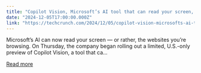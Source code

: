 ```yaml
---
title: "Copilot Vision, Microsoft’s AI tool that can read your screen, launches in preview"
date: "2024-12-05T17:00:00.000Z"
link: "https://techcrunch.com/2024/12/05/copilot-vision-microsofts-ai-tool-that-can-read-your-screen-launches-in-preview/"
---
```


Microsoft&#8217;s AI can now read your screen — or rather, the websites you&#8217;re browsing. On Thursday, the company began rolling out a limited, U.S.-only preview of Copilot Vision, a tool that ca...

[Read more](https://techcrunch.com/2024/12/05/copilot-vision-microsofts-ai-tool-that-can-read-your-screen-launches-in-preview/)
